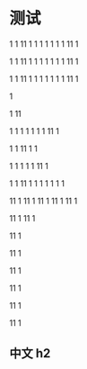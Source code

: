# 测试

1
1
11
1
1
1
1
1
1
1
11
1

1
1
11
1
1
1
1
1
1
1
11
1

1
1
11
1
1
1
1
1
1
1
11
1

1

1
11

1
1
1
1
1
1
1
11
1

1
1
11
1
1

1
1
1
1
1
11
1

1
1
11
1
1
1
1
1
1
1

11
1
11
1
11
1
11
1
11
1

11
1
11
1

11
1

11
1

11
1

11
1

11
1

11
1

## 中文 h2
